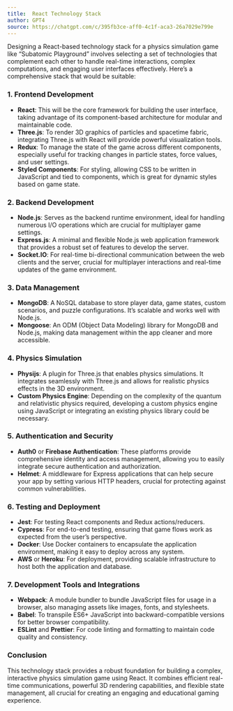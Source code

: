 ```yaml
---
title:  React Technology Stack
author: GPT4
source: https://chatgpt.com/c/395fb3ce-aff0-4c1f-aca3-26a7029e799e
---
```


Designing a React-based technology stack for a physics simulation game like "Subatomic Playground" involves selecting a set of technologies that complement each other to handle real-time interactions, complex computations, and engaging user interfaces effectively. Here’s a comprehensive stack that would be suitable:

### 1. **Frontend Development**

- **React**: This will be the core framework for building the user interface, taking advantage of its component-based architecture for modular and maintainable code.
- **Three.js**: To render 3D graphics of particles and spacetime fabric, integrating Three.js with React will provide powerful visualization tools.
- **Redux**: To manage the state of the game across different components, especially useful for tracking changes in particle states, force values, and user settings.
- **Styled Components**: For styling, allowing CSS to be written in JavaScript and tied to components, which is great for dynamic styles based on game state.

### 2. **Backend Development**

- **Node.js**: Serves as the backend runtime environment, ideal for handling numerous I/O operations which are crucial for multiplayer game settings.
- **Express.js**: A minimal and flexible Node.js web application framework that provides a robust set of features to develop the server.
- **Socket.IO**: For real-time bi-directional communication between the web clients and the server, crucial for multiplayer interactions and real-time updates of the game environment.

### 3. **Data Management**

- **MongoDB**: A NoSQL database to store player data, game states, custom scenarios, and puzzle configurations. It’s scalable and works well with Node.js.
- **Mongoose**: An ODM (Object Data Modeling) library for MongoDB and Node.js, making data management within the app cleaner and more accessible.

### 4. **Physics Simulation**

- **Physijs**: A plugin for Three.js that enables physics simulations. It integrates seamlessly with Three.js and allows for realistic physics effects in the 3D environment.
- **Custom Physics Engine**: Depending on the complexity of the quantum and relativistic physics required, developing a custom physics engine using JavaScript or integrating an existing physics library could be necessary.

### 5. **Authentication and Security**

- **Auth0** or **Firebase Authentication**: These platforms provide comprehensive identity and access management, allowing you to easily integrate secure authentication and authorization.
- **Helmet**: A middleware for Express applications that can help secure your app by setting various HTTP headers, crucial for protecting against common vulnerabilities.

### 6. **Testing and Deployment**

- **Jest**: For testing React components and Redux actions/reducers.
- **Cypress**: For end-to-end testing, ensuring that game flows work as expected from the user's perspective.
- **Docker**: Use Docker containers to encapsulate the application environment, making it easy to deploy across any system.
- **AWS** or **Heroku**: For deployment, providing scalable infrastructure to host both the application and database.

### 7. **Development Tools and Integrations**

- **Webpack**: A module bundler to bundle JavaScript files for usage in a browser, also managing assets like images, fonts, and stylesheets.
- **Babel**: To transpile ES6+ JavaScript into backward-compatible versions for better browser compatibility.
- **ESLint** and **Prettier**: For code linting and formatting to maintain code quality and consistency.

### Conclusion
This technology stack provides a robust foundation for building a complex, interactive physics simulation game using React. It combines efficient real-time communications, powerful 3D rendering capabilities, and flexible state management, all crucial for creating an engaging and educational gaming experience.

